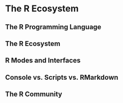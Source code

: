# The R Ecosystem  {#recosystem}

## The R Programming Language

## The R Ecosystem

## R Modes and Interfaces

## Console vs. Scripts vs. RMarkdown

## The R Community